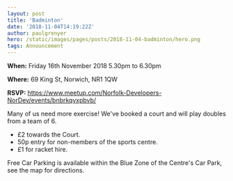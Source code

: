 ```yaml
---
layout: post
title: 'Badminton'
date: '2018-11-04T14:19:22Z'
author: paulgrenyer
hero: /static/images/pages/posts/2018-11-04-badminton/hero.png
tags: Announcement
---
```


**When:** Friday 16th November 2018 5.30pm to 6.30pm

**Where:** 69 King St, Norwich, NR1 1QW

**RSVP:** <https://www.meetup.com/Norfolk-Developers-NorDev/events/bnbrkqyxpbvb/>

Many of us need more exercise! We've booked a court and will play doubles from a team of 6.

- £2 towards the Court.
- 50p entry for non-members of the sports centre.
- £1 for racket hire.

Free Car Parking is available within the Blue Zone of the Centre's Car Park, see the map for directions.